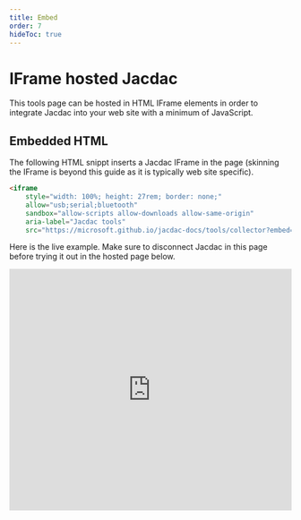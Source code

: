```yaml
---
title: Embed
order: 7
hideToc: true
---
```


# IFrame hosted Jacdac

This tools page can be hosted in HTML IFrame elements in order 
to integrate Jacdac into your web site with a minimum of JavaScript.

## Embedded HTML

The following HTML snippt inserts a Jacdac IFrame in the page 
(skinning the IFrame is beyond this guide as it is typically web site specific).

```html copy
<iframe
    style="width: 100%; height: 27rem; border: none;"
    allow="usb;serial;bluetooth"
    sandbox="allow-scripts allow-downloads allow-same-origin"
    aria-label="Jacdac tools"
    src="https://microsoft.github.io/jacdac-docs/tools/collector?embed=1" />
```

Here is the live example. Make sure to disconnect Jacdac in this page before trying it out in the hosted page below.

<iframe
    style="width: 100%; height: 27rem; border: none;"
    allow="usb;serial;bluetooth"
    sandbox="allow-scripts allow-downloads allow-same-origin"
    aria-label="Jacdac tools"
    src="https://microsoft.github.io/jacdac-docs/tools/collector?embed=1" />
